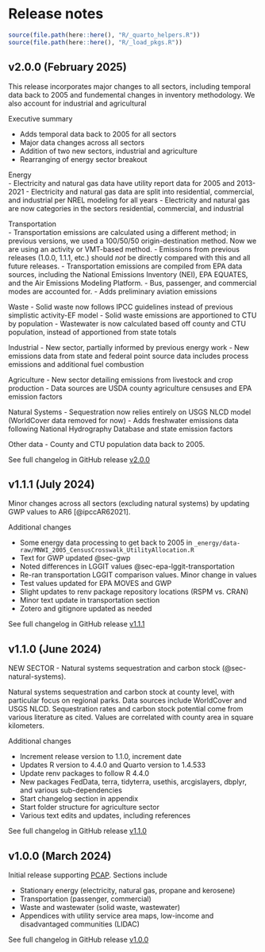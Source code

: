 # Release notes {#sec-changelog}

```r
source(file.path(here::here(), "R/_quarto_helpers.R"))
source(file.path(here::here(), "R/_load_pkgs.R"))
```

## v2.0.0 (February 2025) {.unnumbered}

This release incorporates major changes to all sectors, including temporal data back to 2005 and fundemental changes in inventory methodology. We also account for industrial and agricultural 

Executive summary

- Adds temporal data back to 2005 for all sectors 
- Major data changes across all sectors 
- Addition of two new sectors, industrial and agriculture 
- Rearranging of energy sector breakout

Energy  
- Electricity and natural gas data have utility report data for 2005 and 2013-2021
- Electricity and natural gas data are split into residential, commercial, and industrial per NREL modeling for all years
- Electricity and natural gas are now categories in the sectors residential, commercial, and industrial

Transportation  
- Transportation emissions are calculated using a different method; in previous versions, we used a 100/50/50 origin-destination method. Now we are using an activity or VMT-based method. 
- Emissions from previous releases (1.0.0, 1.1.1, etc.) should *not* be directly compared with this and all future releases.
- Transportation emissions are compiled from EPA data sources, including the National Emissions Inventory (NEI), EPA EQUATES, and the Air Emissions Modeling Platform. 
- Bus, passenger, and commercial modes are accounted for. 
<!-- - Activity data (VMT) is now based on federal data sources instead of StreetLight -->
<!-- - Activity data is apportioned to cities and townships based on MnDOT VMT data where available -->
- Adds preliminary aviation emissions

Waste
- Solid waste now follows IPCC guidelines instead of previous simplistic activity-EF model
- Solid waste emissions are apportioned to CTU by population
- Wastewater is now calculated based off county and CTU population, instead of apportioned from state totals

Industrial
- New sector, partially informed by previous energy work
- New emissions data from state and federal point source data includes process emissions and additional fuel combustion

Agriculture
- New sector detailing emissions from livestock and crop production
- Data sources are USDA county agriculture censuses and EPA emission factors

Natural Systems
- Sequestration now relies entirely on USGS NLCD model (WorldCover data removed for now)
- Adds freshwater emissions data following National Hydrography Database and state emission factors

Other data
- County and CTU population data back to 2005. 

See full changelog in GitHub release [v2.0.0](https://github.com/Metropolitan-Council/ghg-cprg/releases/tag/v2.0.0)


## v1.1.1 (July 2024) {.unnumbered}

Minor changes across all sectors (excluding natural systems) by updating GWP values to AR6 [@ipccAR62021].  

Additional changes

- Some energy data processing to get back to 2005 in `_energy/data-raw/MNWI_2005_CensusCrosswalk_UtilityAllocation.R`  
- Text for GWP updated @sec-gwp  
- Noted differences in LGGIT values @sec-epa-lggit-transportation  
- Re-ran transportation LGGIT comparison values. Minor change in values    
- Test values updated for EPA MOVES and GWP  
- Slight updates to renv package repository locations (RSPM vs. CRAN)  
- Minor text update in transportation section   
- Zotero and gitignore updated as needed  

See full changelog in GitHub release [v1.1.1](https://github.com/Metropolitan-Council/ghg-cprg/releases/tag/v1.1.1)

## v1.1.0 (June 2024) {.unnumbered}

NEW SECTOR - Natural systems sequestration and carbon stock (@sec-natural-systems).

Natural systems sequestration and carbon stock at county level, with particular focus on regional parks. Data sources include WorldCover and USGS NLCD. Sequestration rates and carbon stock potential come from various literature as cited. Values are correlated with county area in square kilometers. 

Additional changes  

- Increment release version to 1.1.0, increment date  
- Updates R version to 4.4.0 and Quarto version to 1.4.533  
- Update renv packages to follow R 4.4.0  
- New packages FedData, terra, tidyterra, usethis, arcgislayers, dbplyr,  and various sub-dependencies  
- Start changelog section in appendix  
- Start folder structure for agriculture sector 
- Various text edits and updates, including references


See full changelog in GitHub release [v1.1.0](https://github.com/Metropolitan-Council/ghg-cprg/releases/tag/v1.1.0)

## v1.0.0 (March 2024) {.unnumbered}

Initial release supporting [PCAP](https://www.metrocouncil.org/tcghginventory). Sections include 

- Stationary energy (electricity, natural gas, propane and kerosene)
- Transportation  (passenger, commercial)
- Waste and wastewater (solid waste, wastewater)
- Appendices with utility service area maps, low-income and disadvantaged communities (LIDAC)

See full changelog in GitHub release [v1.0.0](https://github.com/Metropolitan-Council/ghg-cprg/releases/tag/v1.0.0)
